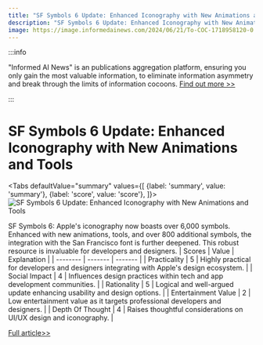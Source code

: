 ```yaml
---
title: "SF Symbols 6 Update: Enhanced Iconography with New Animations and Tools"
description: "SF Symbols 6 Update: Enhanced Iconography with New Animations and Tools"
image: https://image.informedainews.com/2024/06/21/To-COC-1718958120-0.jpg
---
```



:::info

"Informed AI News" is an publications aggregation platform, ensuring you only gain the most valuable information, to eliminate information asymmetry and break through the limits of information cocoons.  [Find out more >>](/)

:::

# SF Symbols 6 Update: Enhanced Iconography with New Animations and Tools


<Tabs
	defaultValue="summary"
	values={[
	{label: 'summary', value: 'summary'},
	{label: 'score', value: 'score'},
]}>
<TabItem value="summary">
<img
  src="https://image.informedainews.com/2024/06/21/To-COC-1718958120-0.jpg"
  alt="SF Symbols 6 Update: Enhanced Iconography with New Animations and Tools"
/>



SF Symbols 6: Apple's iconography now boasts over 6,000 symbols. Enhanced with new animations, tools, and over 800 additional symbols, the integration with the San Francisco font is further deepened. This robust resource is invaluable for developers and designers.
</TabItem>
<TabItem value="score">
	| Scores     | Value   | Explanation |
	| -------- | ------- | ------- |
	| Practicality  | 5    | Highly practical for developers and designers integrating with Apple's design ecosystem.    |
	| Social Impact | 4     | Influences design practices within tech and app development communities.    |
	| Rationality    | 5    | Logical and well-argued update enhancing usability and design options.    |
	| Entertainment Value    | 2    | Low entertainment value as it targets professional developers and designers.    |
	| Depth Of Thought    | 4    | Raises thoughtful considerations on UI/UX design and iconography.    |
</TabItem>
</Tabs>

[Full article>>](https://www.producthunt.com/posts/sf-symbols-6)

